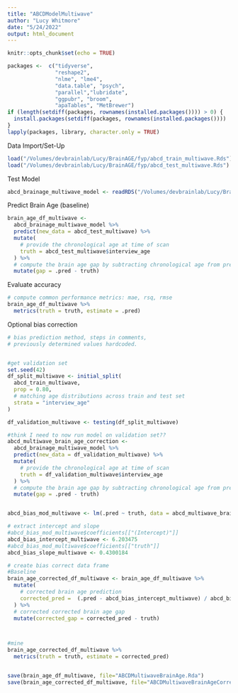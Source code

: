 ```yaml
---
title: "ABCDModelMultiwave"
author: "Lucy Whitmore"
date: "5/24/2022"
output: html_document
---
```


```r
knitr::opts_chunk$set(echo = TRUE)

packages <-  c("tidyverse",
               "reshape2",
               "nlme", "lme4",
               "data.table", "psych",
               "parallel","lubridate",
               "ggpubr", "broom", 
               "apaTables", "MetBrewer")
if (length(setdiff(packages, rownames(installed.packages()))) > 0) {
  install.packages(setdiff(packages, rownames(installed.packages())))  
}
lapply(packages, library, character.only = TRUE)
```



Data Import/Set-Up
```r
load("/Volumes/devbrainlab/Lucy/BrainAGE/fyp/abcd_train_multiwave.Rds")
load("/Volumes/devbrainlab/Lucy/BrainAGE/fyp/abcd_test_multiwave.Rds")


```

Test Model
```r
abcd_brainage_multiwave_model <- readRDS("/Volumes/devbrainlab/Lucy/BrainAGE/fyp/xgboost_abcd_multiwave_brain_age_mod.rds")
```

Predict Brain Age (baseline)
```r
brain_age_df_multiwave <-
  abcd_brainage_multiwave_model %>%
  predict(new_data = abcd_test_multiwave) %>%
  mutate(
    # provide the chronological age at time of scan
    truth = abcd_test_multiwave$interview_age
  ) %>%
  # compute the brain age gap by subtracting chronological age from prediction
  mutate(gap = .pred - truth)


```


Evaluate accuracy
```r
# compute common performance metrics: mae, rsq, rmse
brain_age_df_multiwave %>%
  metrics(truth = truth, estimate = .pred)
```

Optional bias correction
```r
# bias prediction method, steps in comments,
# previously determined values hardcoded.


#get validation set
set.seed(42)
df_split_multiwave <- initial_split(
  abcd_train_multiwave, 
  prop = 0.80,
  # matching age distributions across train and test set
  strata = "interview_age"
)

df_validation_multiwave <- testing(df_split_multiwave)

#think I need to now run model on validation set??
abcd_multiwave_brain_age_correction <-
  abcd_brainage_multiwave_model %>%
  predict(new_data = df_validation_multiwave) %>%
  mutate(
    # provide the chronological age at time of scan
    truth = df_validation_multiwave$interview_age
  ) %>%
  # compute the brain age gap by subtracting chronological age from prediction
  mutate(gap = .pred - truth)


abcd_bias_mod_multiwave <- lm(.pred ~ truth, data = abcd_multiwave_brain_age_correction)

# extract intercept and slope
#abcd_bias_mod_multiwave$coefficients[["(Intercept)"]]
abcd_bias_intercept_multiwave <- 6.203475
#abcd_bias_mod_multiwave$coefficients[["truth"]]
abcd_bias_slope_multiwave <- 0.4300184

# create bias correct data frame
#Baseline
brain_age_corrected_df_multiwave <- brain_age_df_multiwave %>%
  mutate(
    # corrected brain age prediction
    corrected_pred =  (.pred - abcd_bias_intercept_multiwave) / abcd_bias_slope_multiwave
  ) %>%
  # corrected corrected brain age gap
  mutate(corrected_gap = corrected_pred - truth)



#mine
brain_age_corrected_df_multiwave %>%
  metrics(truth = truth, estimate = corrected_pred)


save(brain_age_df_multiwave, file="ABCDMultiwaveBrainAge.Rda")
save(brain_age_corrected_df_multiwave, file="ABCDMultiwaveBrainAgeCorrected.Rda")


```
